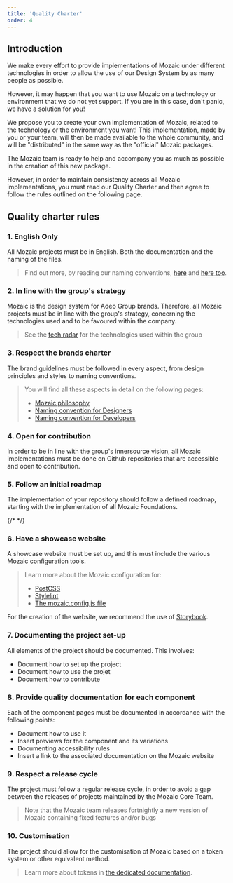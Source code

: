 ```yaml
---
title: 'Quality Charter'
order: 4
---
```


## Introduction

We make every effort to provide implementations of Mozaic under different technologies in order to allow the use of our Design System by as many people as possible.

However, it may happen that you want to use Mozaic on a technology or environment that we do not yet support. If you are in this case, don't panic, we have a solution for you!

We propose you to create your own implementation of Mozaic, related to the technology or the environment you want! This implementation, made by you or your team, will then be made available to the whole community, and will be "distributed" in the same way as the "official" Mozaic packages.

The Mozaic team is ready to help and accompany you as much as possible in the creation of this new package.

However, in order to maintain consistency across all Mozaic implementations, you must read our Quality Charter and then agree to follow the rules outlined on the following page.

## Quality charter rules

### 1. English Only

All Mozaic projects must be in English. Both the documentation and the naming of the files.

> Find out more, by reading our naming conventions, [here](/get-started/designers/#file-naming-convention) and [here too](/contributing/designers/naming-convention/).

### 2. In line with the group's strategy

Mozaic is the design system for Adeo Group brands. Therefore, all Mozaic projects must be in line with the group's strategy, concerning the technologies used and to be favoured within the company.

> See the [tech radar](https://tech-radar.adeo.cloud/#/) for the technologies used within the group

### 3. Respect the brands charter

The brand guidelines must be followed in every aspect, from design principles and styles to naming conventions.

> You will find all these aspects in detail on the following pages:
>
> - [Mozaic philosophy](/contributing/principles/philosophy/)
> - [Naming convention for Designers](/get-started/designers/#file-naming-convention)
> - [Naming convention for Developers](/get-started/developers/css-naming-conventions/)

### 4. Open for contribution

In order to be in line with the group's innersource vision, all Mozaic implementations must be done on Github repositories that are accessible and open to contribution.

### 5. Follow an initial roadmap

The implementation of your repository should follow a defined roadmap, starting with the implementation of all Mozaic Foundations.

{/* <!-- To be completed and detailed --> */}

### 6. Have a showcase website

A showcase website must be set up, and this must include the various Mozaic configuration tools.

> Learn more about the Mozaic configuration for:
>
> - [PostCSS](/get-started/developers/installation/postcss/)
> - [Stylelint](/get-started/developers/installation/stylelint/)
> - [The mozaic.config.js file](/get-started/developers/configuration/)

<Highlight type="tips" title="Storybook">

For the creation of the website, we recommend the use of [Storybook](https://storybook.js.org/).

</Highlight>

### 7. Documenting the project set-up

All elements of the project should be documented. This involves:

- Document how to set up the project
- Document how to use the projet
- Document how to contribute

### 8. Provide quality documentation for each component

Each of the component pages must be documented in accordance with the following points:

- Document how to use it
- Insert previews for the component and its variations
- Documenting accessibility rules
- Insert a link to the associated documentation on the Mozaic website

### 9. Respect a release cycle

The project must follow a regular release cycle, in order to avoid a gap between the releases of projects maintained by the Mozaic Core Team.

> Note that the Mozaic team releases fortnightly a new version of Mozaic containing fixed features and/or bugs

### 10. Customisation

The project should allow for the customisation of Mozaic based on a token system or other equivalent method.

> Learn more about tokens in [the dedicated documentation](/get-started/developers/customize-tokens/).
